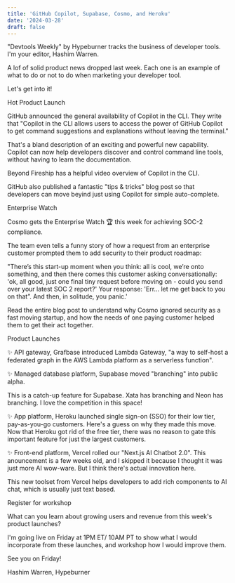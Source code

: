 ```yaml
---
title: 'GitHub Copilot, Supabase, Cosmo, and Heroku'
date: '2024-03-28'
draft: false
---
```


"Devtools Weekly" by Hypeburner tracks the business of developer tools. I'm your editor, Hashim Warren.

A lof of solid product news dropped last week. Each one is an example of what to do or not to do when marketing your developer tool.

Let's get into it!

Hot Product Launch

GitHub announced the general availability of Copilot in the CLI. They write that "Copilot in the CLI allows users to access the power of GitHub Copilot to get command suggestions and explanations without leaving the terminal."

That's a bland description of an exciting and powerful new capability. Copilot can now help developers discover and control command line tools, without having to learn the documentation.

Beyond Fireship has a helpful video overview of Copilot in the CLI.

GitHub also published a fantastic "tips & tricks" blog post so that developers can move beyind just using Copilot for simple auto-complete.

Enterprise Watch

Cosmo gets the Enterprise Watch 🏆 this week for achieving SOC-2 compliance.

The team even tells a funny story of how a request from an enterprise customer prompted them to add security to their product roadmap:

"There’s this start-up moment when you think: all is cool, we’re onto something, and then there comes this customer asking conversationally: 'ok, all good, just one final tiny request before moving on - could you send over your latest SOC 2 report?' Your response: 'Err… let me get back to you on that”. And then, in solitude, you panic.'

Read the entire blog post to understand why Cosmo ignored security as a fast moving startup, and how the needs of one paying customer helped them to get their act together.

Product Launches

✨ API gateway, Grafbase introduced Lambda Gateway, "a way to self-host a federated graph in the AWS Lambda platform as a serverless function".

✨ Managed database platform, Supabase moved "branching" into public alpha.

This is a catch-up feature for Supabase. Xata has branching and Neon has branching. I love the competition in this space!

✨ App platform, Heroku launched single sign-on (SSO) for their low tier, pay-as-you-go customers. Here's a guess on why they made this move. Now that Heroku got rid of the free tier, there was no reason to gate this important feature for just the largest customers.

✨ Front-end platform, Vercel rolled our "Next.js AI Chatbot 2.0". This anouncement is a few weeks old, and I skipped it because I thought it was just more AI wow-ware. But I think there's actual innovation here.

This new toolset from Vercel helps developers to add rich components to AI chat, which is usually just text based.

Register for workshop

What can you learn about growing users and revenue from this week's product launches?

I'm going live on Friday at 1PM ET/ 10AM PT to show what I would incorporate from these launches, and workshop how I would improve them.

See you on Friday!

Hashim Warren, Hypeburner
